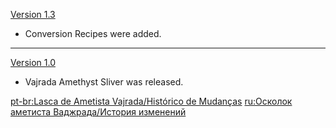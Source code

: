 {{Change History/Header}}
[[Version 1.3]]
*Conversion Recipes were added.
----
[[Version 1.0]]
*Vajrada Amethyst Sliver was released.
<noinclude>


[[pt-br:Lasca de Ametista Vajrada/Histórico de Mudanças]]
[[ru:Осколок аметиста Ваджрада/История изменений]]
</noinclude>